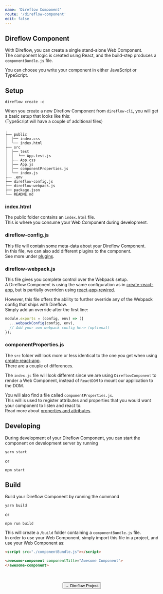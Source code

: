 ```yaml
---
name: 'Direflow Component'
route: '/direflow-component'
edit: false
---
```



## Direflow Component
With Direflow, you can create a single stand-alone Web Component.  
The component logic is created using React, and the build-step produces a `componentBundle.js` file.  
  
You can choose you write your component in either JavaScript or TypeScript.  

## Setup
```console
direflow create -c
```

When you create a new Direflow Component from `direflow-cli`, you will get a basic setup that looks like this:  
(TypeScript will have a couple of additional files)  

```
.
├── public
│  ├── index.css
│  └── index.html
├── src
│  ├── test
│  │  └── App.test.js
│  ├── App.css
│  ├── App.js
│  ├── componentProperties.js
│  └── index.js
├── .env
├── direflow-config.js
├── direflow-webpack.js
├── package.json
└── README.md
```

### index.html
The public folder contains an `index.html` file.  
This is where you consume your Web Component during development.  
  
### direflow-config.js
This file will contain some meta-data about your Direflow Component.  
In this file, we can also add different plugins to the component.  
See more under [plugins](/plugins).

### direflow-webpack.js
This file gives you complete control over the Webpack setup.  
A Direflow Component is using the same configuration as in [create-react-app](https://github.com/facebook/create-react-app), but is partially overriden using [react-app-rewired](https://github.com/timarney/react-app-rewired).
  
However, this file offers the ability to further override any of the Webpack config that ships with Direflow.  
Simply add an override after the first line:
```javascript
module.exports = (config, env) => ({
  ...webpackConfig(config, env),
  // Add your own webpack config here (optional)
});
```

### componentProperties.js
The `src` folder will look more or less identical to the one you get when using [create-react-app](https://github.com/facebook/create-react-app).  
There are a couple of differences.  
  
The `index.js` file will look different since we are using `DireflowComponent` to render a Web Component, instead of `ReactDOM` to mount our application to the DOM.  
  
You will also find a file called `componentProperties.js`.  
This will is used to register attributes and properties that you would want your component to listen and react to.  
Read more about [properties and attributes](/properties-and-attributes).

## Developing
During development of your Direflow Component, you can start the component on development server by running
```console
yarn start
```
or
```console
npm start
```

## Build
Build your Direflow Component by running the command
```console
yarn build
```
or 
```console
npm run build
```

This will create a `/build` folder containing a `componentBundle.js` file.  
In order to use your Web Component, simply import this file in a project, and use your Web Component as:
```html
<script src="./componentBundle.js"></script>

<awesome-component componentTitle="Awesome Component">
</awesome-component>
```

<br />
<br />

<span style="display: flex; justify-content: center">
  <Link to='/direflow-project'>
    <Button>→ Direflow Project</Button>
  </Link>
</span>